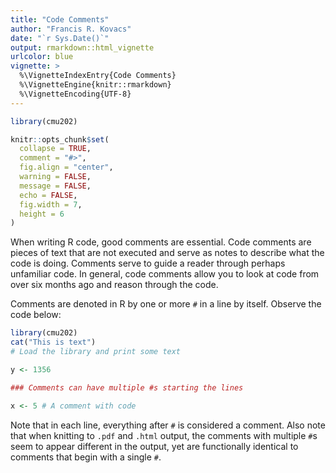 ```yaml
---
title: "Code Comments"
author: "Francis R. Kovacs"
date: "`r Sys.Date()`"
output: rmarkdown::html_vignette
urlcolor: blue
vignette: >
  %\VignetteIndexEntry{Code Comments}
  %\VignetteEngine{knitr::rmarkdown}
  %\VignetteEncoding{UTF-8}
---
```


```r
library(cmu202)

knitr::opts_chunk$set(
  collapse = TRUE,
  comment = "#>",
  fig.align = "center",
  warning = FALSE,
  message = FALSE,
  echo = FALSE,
  fig.width = 7,
  height = 6
)
```

When writing R code, good comments are essential. Code comments are pieces of text that are not executed and serve as notes to describe what the code is doing. Comments serve to guide a reader through perhaps unfamiliar code. In general, code comments allow you to look at code from over six months ago and reason through the code. 

Comments are denoted in R by one or more `#` in a line by itself. Observe the code below:

```r
library(cmu202)
cat("This is text")
# Load the library and print some text

y <- 1356

### Comments can have multiple #s starting the lines

x <- 5 # A comment with code 
```

Note that in each line, everything after `#` is considered a comment. Also note that when knitting to `.pdf` and `.html` output, the comments with multiple `#`s seem to appear different in the output, yet are functionally identical to comments that begin with a single `#`. 

